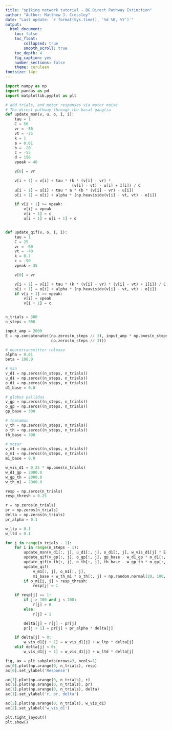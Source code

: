 ```yaml
---
title: "spiking network tutorial - BG Direct Pathway Extinction"
author: "Author: Matthew J. Crossley"
date: "Last update: `r format(Sys.time(), '%d %B, %Y')`"
output:
  html_document:
    toc: false
    toc_float:
        collapsed: true
        smooth_scroll: true
    toc_depth: 4
    fig_caption: yes
    number_sections: false
    theme: cerulean
fontsize: 14pt
---
```


```python

import numpy as np
import pandas as pd
import matplotlib.pyplot as plt

# add trials, and motor responses via motor noise
# The direct pathway through the basal ganglia
def update_msn(v, u, o, I, i):
    tau = 1
    C = 50
    vr = -80
    vt = -25
    k = 1
    a = 0.01
    b = -20
    c = -55
    d = 150
    vpeak = 40

    v[0] = vr

    v[i + 1] = v[i] + tau * (k * (v[i] - vr) *
                             (v[i] - vt) - u[i] + I[i]) / C
    u[i + 1] = u[i] + tau * a * (b * (v[i] - vr) - u[i])
    o[i + 1] = o[i] + alpha * (np.heaviside(v[i] - vt, vt) - o[i])

    if v[i + 1] >= vpeak:
        v[i] = vpeak
        v[i + 1] = c
        u[i + 1] = u[i + 1] + d


def update_qif(v, o, I, i):
    tau = 1
    C = 25
    vr = -60
    vt = -40
    k = 0.7
    c = -50
    vpeak = 35

    v[0] = vr

    v[i + 1] = v[i] + tau * (k * (v[i] - vr) * (v[i] - vt) + I[i]) / C
    o[i + 1] = o[i] + alpha * (np.heaviside(v[i] - vt, vt) - o[i])
    if v[i + 1] >= vpeak:
        v[i] = vpeak
        v[i + 1] = c


n_trials = 300
n_steps = 900

input_amp = 2000
E = np.concatenate((np.zeros(n_steps // 3), input_amp * np.ones(n_steps // 3),
                    np.zeros(n_steps // 3)))

# neurotransmitter release
alpha = 0.01
beta = 100.0

# msn
v_d1 = np.zeros((n_steps, n_trials))
u_d1 = np.zeros((n_steps, n_trials))
o_d1 = np.zeros((n_steps, n_trials))
d1_base = 0.0

# globus pallidus
v_gp = np.zeros((n_steps, n_trials))
o_gp = np.zeros((n_steps, n_trials))
gp_base = 300

# thalamus
v_th = np.zeros((n_steps, n_trials))
o_th = np.zeros((n_steps, n_trials))
th_base = 300

# motor
v_m1 = np.zeros((n_steps, n_trials))
o_m1 = np.zeros((n_steps, n_trials))
m1_base = 0.0

w_vis_d1 = 0.25 * np.ones(n_trials)
w_d1_gp = 2000.0
w_gp_th = 2000.0
w_th_m1 = 2000.0

resp = np.zeros(n_trials)
resp_thresh = 0.25

r = np.zeros(n_trials)
pr = np.zeros(n_trials)
delta = np.zeros(n_trials)
pr_alpha = 0.1

w_ltp = 0.1
w_ltd = 0.1

for j in range(n_trials - 1):
    for i in range(n_steps - 1):
        update_msn(v_d1[:, j], u_d1[:, j], o_d1[:, j], w_vis_d1[j] * E, i)
        update_qif(v_gp[:, j], o_gp[:, j], gp_base - w_d1_gp * o_d1[:, j], i)
        update_qif(v_th[:, j], o_th[:, j], th_base - w_gp_th * o_gp[:, j], i)
        update_qif(
            v_m1[:, j], o_m1[:, j],
            m1_base + w_th_m1 * o_th[:, j] + np.random.normal(20, 100, n_steps), i)
        if o_m1[i, j] > resp_thresh:
            resp[j] = 1

    if resp[j] == 1:
        if j > 100 and j < 200:
            r[j] = 0
        else:
            r[j] = 1

        delta[j] = r[j] - pr[j]
        pr[j + 1] = pr[j] + pr_alpha * delta[j]

    if delta[j] > 0:
        w_vis_d1[j + 1] = w_vis_d1[j] + w_ltp * delta[j]
    elif delta[j] < 0:
        w_vis_d1[j + 1] = w_vis_d1[j] + w_ltd * delta[j]

fig, ax = plt.subplots(nrows=3, ncols=1)
ax[0].plot(np.arange(0, n_trials), resp)
ax[0].set_ylabel('Response')

ax[1].plot(np.arange(0, n_trials), r)
ax[1].plot(np.arange(0, n_trials), pr)
ax[1].plot(np.arange(0, n_trials), delta)
ax[1].set_ylabel('r, pr, delta')

ax[2].plot(np.arange(0, n_trials), w_vis_d1)
ax[2].set_ylabel('w_vis_d1')

plt.tight_layout()
plt.show()

```
